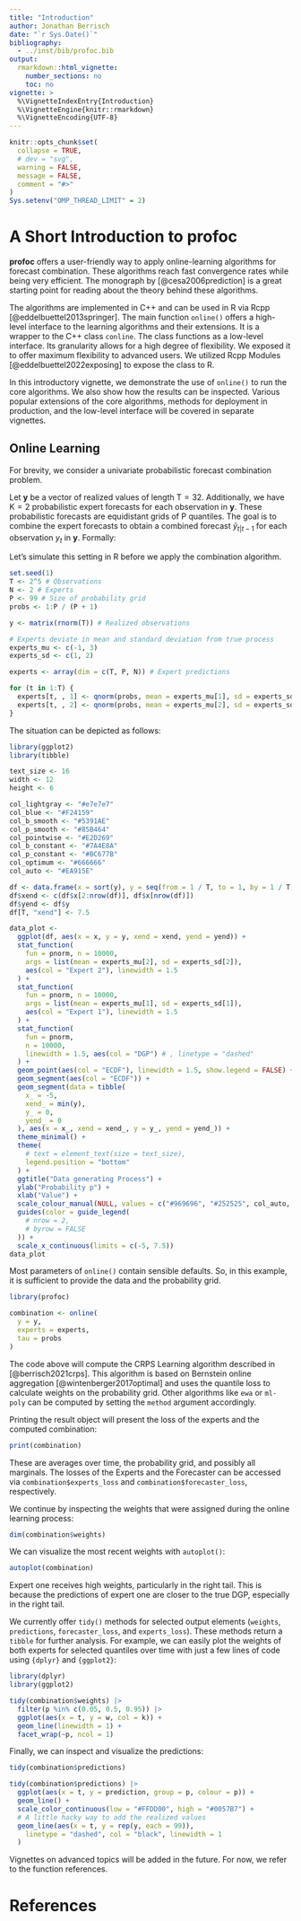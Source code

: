```yaml
---
title: "Introduction"
author: Jonathan Berrisch
date: "`r Sys.Date()`"
bibliography:
  - ../inst/bib/profoc.bib
output:
  rmarkdown::html_vignette:
    number_sections: no
    toc: no
vignette: >
  %\VignetteIndexEntry{Introduction}
  %\VignetteEngine{knitr::rmarkdown}
  %\VignetteEncoding{UTF-8}
---
```


```r
knitr::opts_chunk$set(
  collapse = TRUE,
  # dev = "svg",
  warning = FALSE,
  message = FALSE,
  comment = "#>"
)
Sys.setenv("OMP_THREAD_LIMIT" = 2)
```

# A Short Introduction to profoc

**profoc** offers a user-friendly way to apply online-learning algorithms for forecast combination. These algorithms reach fast convergence rates while being very efficient. The monograph by [@cesa2006prediction] is a great starting point for reading about the theory behind these algorithms.

The algorithms are implemented in C++ and can be used in R via Rcpp [@eddelbuettel2013springer]. The main function `online()` offers a high-level interface to the learning algorithms and their extensions. It is a wrapper to the C++ class `conline`. The class functions as a low-level interface. Its granularity allows for a high degree of flexibility. We exposed it to offer maximum flexibility to advanced users. We utilized Rcpp Modules [@eddelbuettel2022exposing] to expose the class to R.

In this introductory vignette, we demonstrate the use of `online()` to run the core algorithms. We also show how the results can be inspected. Various popular extensions of the core algorithms, methods for deployment in production, and the low-level interface will be covered in separate vignettes.

## Online Learning

For brevity, we consider a univariate probabilistic forecast combination problem.

Let $\boldsymbol{y}$ be a vector of realized values of length $\text{T} = 32$. Additionally, we have $\text{K}=2$ probabilistic expert forecasts for each observation in $\boldsymbol{y}$. These probabilistic forecasts are equidistant grids of $\text{P}$ quantiles. The goal is to combine the expert forecasts to obtain a combined forecast $\widetilde{y}_{t|t-1}$ for each observation $y_t$ in $\boldsymbol{y}$. Formally:

\begin{equation}
    \widetilde{y}_{t|t-1} = \sum_{k=1}^K w_{t,k} \widehat{y}_{t,k}.
\end{equation}

Let's simulate this setting in R before we apply the combination algorithm. 

```r
set.seed(1)
T <- 2^5 # Observations
N <- 2 # Experts
P <- 99 # Size of probability grid
probs <- 1:P / (P + 1)

y <- matrix(rnorm(T)) # Realized observations

# Experts deviate in mean and standard deviation from true process
experts_mu <- c(-1, 3)
experts_sd <- c(1, 2)

experts <- array(dim = c(T, P, N)) # Expert predictions

for (t in 1:T) {
  experts[t, , 1] <- qnorm(probs, mean = experts_mu[1], sd = experts_sd[1])
  experts[t, , 2] <- qnorm(probs, mean = experts_mu[2], sd = experts_sd[2])
}
```

The situation can be depicted as follows:

```r
library(ggplot2)
library(tibble)

text_size <- 16
width <- 12
height <- 6

col_lightgray <- "#e7e7e7"
col_blue <- "#F24159"
col_b_smooth <- "#5391AE"
col_p_smooth <- "#85B464"
col_pointwise <- "#E2D269"
col_b_constant <- "#7A4E8A"
col_p_constant <- "#BC677B"
col_optimum <- "#666666"
col_auto <- "#EA915E"

df <- data.frame(x = sort(y), y = seq(from = 1 / T, to = 1, by = 1 / T))
df$xend <- c(df$x[2:nrow(df)], df$x[nrow(df)])
df$yend <- df$y
df[T, "xend"] <- 7.5

data_plot <-
  ggplot(df, aes(x = x, y = y, xend = xend, yend = yend)) +
  stat_function(
    fun = pnorm, n = 10000,
    args = list(mean = experts_mu[2], sd = experts_sd[2]),
    aes(col = "Expert 2"), linewidth = 1.5
  ) +
  stat_function(
    fun = pnorm, n = 10000,
    args = list(mean = experts_mu[1], sd = experts_sd[1]),
    aes(col = "Expert 1"), linewidth = 1.5
  ) +
  stat_function(
    fun = pnorm,
    n = 10000,
    linewidth = 1.5, aes(col = "DGP") # , linetype = "dashed"
  ) +
  geom_point(aes(col = "ECDF"), linewidth = 1.5, show.legend = FALSE) +
  geom_segment(aes(col = "ECDF")) +
  geom_segment(data = tibble(
    x_ = -5,
    xend_ = min(y),
    y_ = 0,
    yend_ = 0
  ), aes(x = x_, xend = xend_, y = y_, yend = yend_)) +
  theme_minimal() +
  theme(
    # text = element_text(size = text_size),
    legend.position = "bottom"
  ) +
  ggtitle("Data generating Process") +
  ylab("Probability p") +
  xlab("Value") +
  scale_colour_manual(NULL, values = c("#969696", "#252525", col_auto, col_blue)) +
  guides(color = guide_legend(
    # nrow = 2,
    # byrow = FALSE
  )) +
  scale_x_continuous(limits = c(-5, 7.5))
data_plot
```

Most parameters of `online()` contain sensible defaults. So, in this example, it is sufficient to provide the data and the probability grid. 

```r
library(profoc)

combination <- online(
  y = y,
  experts = experts,
  tau = probs
)
```

The code above will compute the CRPS Learning algorithm described in [@berrisch2021crps]. This algorithm is based on Bernstein online aggregation [@wintenberger2017optimal] and uses the quantile loss to calculate weights on the probability grid. Other algorithms like `ewa` or `ml-poly` can be computed by setting the `method` argument accordingly.  

Printing the result object will present the loss of the experts and the computed combination:

```r
print(combination)
```

These are averages over time, the probability grid, and possibly all marginals. The losses of the Experts and the Forecaster can be accessed via `combination$experts_loss` and `combination$forecaster_loss`, respectively.

We continue by inspecting the weights that were assigned during the online learning process:

```r
dim(combination$weights)
```

We can visualize the most recent weights with `autoplot()`:

```r
autoplot(combination)
```

Expert one receives high weights, particularly in the right tail.  This is because the predictions of expert one are closer to the true DGP, especially in the right tail. 

We currently offer `tidy()` methods for selected output elements (`weights`, `predictions`, `forecaster_loss`, and `experts_loss`).  These methods return a `tibble` for further analysis.  For example, we can easily plot the weights of both experts for selected quantiles over time with just a few lines of code using `{dplyr}` and `{ggplot2}`:

```r
library(dplyr)
library(ggplot2)

tidy(combination$weights) |>
  filter(p %in% c(0.05, 0.5, 0.95)) |>
  ggplot(aes(x = t, y = w, col = k)) +
  geom_line(linewidth = 1) +
  facet_wrap(~p, ncol = 1)
```

Finally, we can inspect and visualize the predictions:

```r
tidy(combination$predictions)

tidy(combination$predictions) |>
  ggplot(aes(x = t, y = prediction, group = p, colour = p)) +
  geom_line() +
  scale_color_continuous(low = "#FFDD00", high = "#0057B7") +
  # A little hacky way to add the realized values
  geom_line(aes(x = t, y = rep(y, each = 99)),
    linetype = "dashed", col = "black", linewidth = 1
  )
```

Vignettes on advanced topics will be added in the future. For now, we refer to the function references. 

# References {-}



